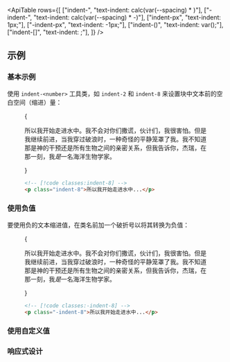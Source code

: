 

<ApiTable
  rows={[
    ["indent-<number>", "text-indent: calc(var(--spacing) * <number>)"],
    ["-indent-<number>", "text-indent: calc(var(--spacing) * -<number>)"],
    ["indent-px", "text-indent: 1px;"],
    ["-indent-px", "text-indent: -1px;"],
    ["indent-(<custom-property>)", "text-indent: var(<custom-property>);"],
    ["indent-[<value>]", "text-indent: <value>;"],
  ]}
/>

## 示例

### 基本示例

使用 `indent-<number>` 工具类，如 `indent-2` 和 `indent-8` 来设置块中文本前的空白空间（缩进）量：

<Figure>

<Example>
  {
    <p className="mx-auto max-w-sm indent-8 text-gray-900 dark:text-gray-200">
      所以我开始走进水中。我不会对你们撒谎，伙计们，我很害怕。但是我继续前进，当我穿过破浪时，一种奇怪的平静笼罩了我。我不知道那是神的干预还是所有生物之间的亲密关系，但我告诉你，杰瑞，在那一刻，我<em>是</em>一名海洋生物学家。
    </p>
  }
</Example>

```html
<!-- [!code classes:indent-8] -->
<p class="indent-8">所以我开始走进水中...</p>
```

</Figure>

### 使用负值

要使用负的文本缩进值，在类名前加一个破折号以将其转换为负值：

<Figure>

<Example>
  {
    <p className="mx-auto max-w-sm -indent-8 text-gray-900 dark:text-gray-200">
      所以我开始走进水中。我不会对你们撒谎，伙计们，我很害怕。但是我继续前进，当我穿过破浪时，一种奇怪的平静笼罩了我。我不知道那是神的干预还是所有生物之间的亲密关系，但我告诉你，杰瑞，在那一刻，我<em>是</em>一名海洋生物学家。
    </p>
  }
</Example>

```html
<!-- [!code classes:-indent-8] -->
<p class="-indent-8">所以我开始走进水中...</p>
```

</Figure>

### 使用自定义值

<UsingACustomValue element="p" utility="indent" name="文本缩进" value="50%" variable="indentation" />

### 响应式设计

<ResponsiveDesign element="p" property="text-indent" defaultClass="indent-4" featuredClass="indent-8" />
